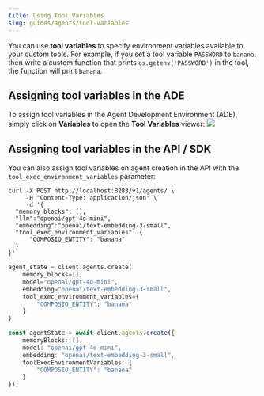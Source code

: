 ```yaml
---
title: Using Tool Variables
slug: guides/agents/tool-variables
---
```


You can use **tool variables** to specify environment variables available to your custom tools.
For example, if you set a tool variable `PASSWORD` to `banana`, then write a custom function that prints `os.getenv('PASSWORD')` in the tool, the function will print `banana`.

## Assigning tool variables in the ADE

To assign tool variables in the Agent Development Environment (ADE), simply click on **Variables** to open the **Tool Variables** viewer:
<img src="../../images/tool_variables.png" />

## Assigning tool variables in the API / SDK

You can also assign tool variables on agent creation in the API with the `tool_exec_environment_variables` parameter:
<CodeGroup>
```curl title="curl" {7-9}
curl -X POST http://localhost:8283/v1/agents/ \
     -H "Content-Type: application/json" \
     -d '{
  "memory_blocks": [],
  "llm":"openai/gpt-4o-mini",
  "embedding":"openai/text-embedding-3-small",
  "tool_exec_environment_variables": {
      "COMPOSIO_ENTITY": "banana"
  }
}'
```
```python title="python" {5-7}
agent_state = client.agents.create(
    memory_blocks=[],
    model="openai/gpt-4o-mini",
    embedding="openai/text-embedding-3-small",
    tool_exec_environment_variables={
        "COMPOSIO_ENTITY": "banana"
    }
)
```
```typescript title="node.js" {5-7}
const agentState = await client.agents.create({
    memoryBlocks: [],
    model: "openai/gpt-4o-mini",
    embedding: "openai/text-embedding-3-small",
    toolExecEnvironmentVariables: {
        "COMPOSIO_ENTITY": "banana"
    }
});
```
</CodeGroup>
